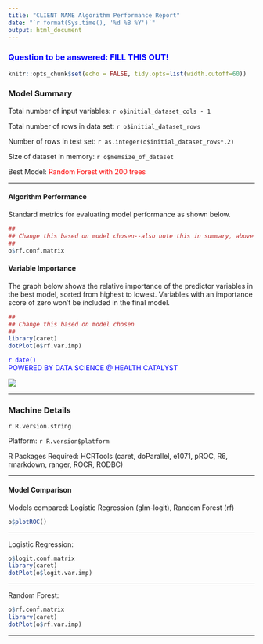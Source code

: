 ```yaml
---
title: "CLIENT NAME Algorithm Performance Report"
date: "`r format(Sys.time(), '%d %B %Y')`"
output: html_document
---
```



### <span style="color:blue"> Question to be answered: FILL THIS OUT!


```r
knitr::opts_chunk$set(echo = FALSE, tidy.opts=list(width.cutoff=60))
```

### Model Summary

Total number of input variables: `r o$initial_dataset_cols - 1`

Total number of rows in data set: `r o$initial_dataset_rows`

Number of rows in test set: `r as.integer(o$initial_dataset_rows*.2)`

Size of dataset in memory: `r o$memsize_of_dataset`

Best Model: <span style="color:red">Random Forest with 200 trees</span>

***
#### Algorithm Performance 
Standard metrics for evaluating model performance as shown below.
```r
##
## Change this based on model chosen--also note this in summary, above
##
o$rf.conf.matrix
```

#### Variable Importance 
The graph below shows the relative importance of the predictor variables in the best model, sorted from highest to lowest. Variables with an importance score of zero won't be included in the final model.
```r
##
## Change this based on model chosen
##
library(caret)
dotPlot(o$rf.var.imp)
```

<span style="color:blue">`r date()`</br>POWERED BY DATA SCIENCE @ HEALTH CATALYST</span>

![](ignite_small.jpg)

***
### Machine Details

`r R.version.string`

Platform: `r R.version$platform`

R Packages Required: HCRTools (caret, doParallel, e1071, pROC, R6, rmarkdown, 
ranger, ROCR, RODBC)

***

#### Model Comparison 
Models compared: Logistic Regression (glm-logit), Random Forest (rf)

```r
o$plotROC()
```

***

Logistic Regression:
```r
o$logit.conf.matrix
library(caret)
dotPlot(o$logit.var.imp)
```

***

Random Forest:
```r
o$rf.conf.matrix
library(caret)
dotPlot(o$rf.var.imp)
```

***
